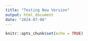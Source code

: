 ```yaml
---
title: "Testing New Version"
output: html_document
date: "2024-07-08"
---
```


```r
knitr::opts_chunk$set(echo = TRUE)
```


